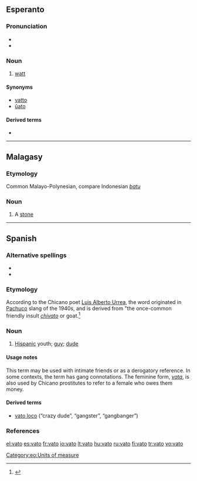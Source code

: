 ==Esperanto==
{{wikipedia|lang=eo}}

===Pronunciation===
*{{IPA|/ˈvato/|lang=eo}}
*{{hyphenation|va|to}}

===Noun===
{{eo-noun}}

# [[watt]]

====Synonyms====
* [[vatto]]
* [[ŭato]]

====Derived terms====
* {{l|eo|kilovato}}

[[Category:eo:Units of measure]]
----

==Malagasy==
===Etymology===
Common Malayo-Polynesian, compare Indonesian ''[[batu]]''

===Noun===
{{infl|mg|noun}}

# A [[stone]]

----

==Spanish==

===Alternative spellings===
* {{l|es|bato}}
* {{l|es|jato}}

===Etymology===
According to the Chicano poet [[w:Luis Alberto Urrea|Luis Alberto Urrea]], the word originated in [[w:Pachuco|Pachuco]] slang of the 1940s, and is derived from "the once-common friendly insult ''[[chivato]]'' or goat.<ref>{{cite book
  | last =Urrea
  | first =Luis Alberto
  | authorlink =
  | coauthors =José Galvez, photographer
  | title =Vatos
  | publisher =Cinco Puntos Press
  | date =2000
  | location =El Paso
  | pages =
  | url =
  | doi =
  | id =  
  | isbn =0-938317-52-0}}</ref>

===Noun===
{{es-noun-mf|f=vata}}

# {{context|Chicano|slang}} [[Hispanic]] youth; [[guy]]; [[dude]]

====Usage notes====
This term may be used with intimate friends or as a derogatory reference.  In some contexts, the term has gang connotations.  The feminine form, ''[[vata]]'', is also used by Chicano prostitutes to refer to a female who owes them money.

====Derived terms====
* [[vato loco]] (“crazy dude”, “gangster”, “gangbanger”)

===References===
<references />

[[el:vato]]
[[es:vato]]
[[fr:vato]]
[[io:vato]]
[[lt:vato]]
[[hu:vato]]
[[ru:vato]]
[[fi:vato]]
[[tr:vato]]
[[vo:vato]]